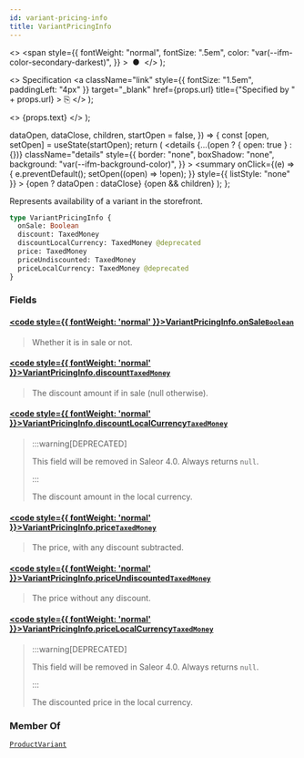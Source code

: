 ```yaml
---
id: variant-pricing-info
title: VariantPricingInfo
---
```


  <>
    <span
      style={{
        fontWeight: "normal",
        fontSize: ".5em",
        color: "var(--ifm-color-secondary-darkest)",
      }}
    >
      &nbsp;●&nbsp;
    </span>
  </>
);

  <>
    Specification
    <a
      className="link"
      style={{ fontSize: "1.5em", paddingLeft: "4px" }}
      target="\_blank"
      href={props.url}
      title={"Specified by " + props.url}
    >
      ⎘
    </a>
  </>
);

  <>
    <span className={props.class}>{props.text}</span>
  </>
);


  dataOpen,
  dataClose,
  children,
  startOpen = false,
}) => {
  const [open, setOpen] = useState(startOpen);
  return (
    <details
      {...(open ? { open: true } : {})}
      className="details"
      style={{
        border: "none",
        boxShadow: "none",
        background: "var(--ifm-background-color)",
      }}
    >
      <summary
        onClick={(e) => {
          e.preventDefault();
          setOpen((open) => !open);
        }}
        style={{ listStyle: "none" }}
      >
        {open ? dataOpen : dataClose}
      </summary>
      {open && children}
    </details>
  );
};

Represents availability of a variant in the storefront.

```graphql
type VariantPricingInfo {
  onSale: Boolean
  discount: TaxedMoney
  discountLocalCurrency: TaxedMoney @deprecated
  price: TaxedMoney
  priceUndiscounted: TaxedMoney
  priceLocalCurrency: TaxedMoney @deprecated
}
```

### Fields

#### [<code style={{ fontWeight: 'normal' }}>VariantPricingInfo.<b>onSale</b></code>](#)<Bullet />[`Boolean`](../../../api-storefront/miscellaneous/scalars/boolean) <Badge class="badge badge--secondary" text="scalar"/> <Badge class="badge badge--secondary" text="miscellaneous"/>

> Whether it is in sale or not.

#### [<code style={{ fontWeight: 'normal' }}>VariantPricingInfo.<b>discount</b></code>](#)<Bullet />[`TaxedMoney`](../../../api-storefront/miscellaneous/objects/taxed-money) <Badge class="badge badge--secondary" text="object"/> <Badge class="badge badge--secondary" text="miscellaneous"/>

> The discount amount if in sale (null otherwise).

#### [<code style={{ fontWeight: 'normal' }}>VariantPricingInfo.<b>discountLocalCurrency</b></code>](#)<Bullet />[`TaxedMoney`](../../../api-storefront/miscellaneous/objects/taxed-money) <Badge class="badge badge--deprecated badge--secondary" text="deprecated"/> <Badge class="badge badge--secondary" text="object"/> <Badge class="badge badge--secondary" text="miscellaneous"/>

> :::warning[DEPRECATED]
>
> This field will be removed in Saleor 4.0. Always returns `null`.
>
> :::
>
> The discount amount in the local currency.

#### [<code style={{ fontWeight: 'normal' }}>VariantPricingInfo.<b>price</b></code>](#)<Bullet />[`TaxedMoney`](../../../api-storefront/miscellaneous/objects/taxed-money) <Badge class="badge badge--secondary" text="object"/> <Badge class="badge badge--secondary" text="miscellaneous"/>

> The price, with any discount subtracted.

#### [<code style={{ fontWeight: 'normal' }}>VariantPricingInfo.<b>priceUndiscounted</b></code>](#)<Bullet />[`TaxedMoney`](../../../api-storefront/miscellaneous/objects/taxed-money) <Badge class="badge badge--secondary" text="object"/> <Badge class="badge badge--secondary" text="miscellaneous"/>

> The price without any discount.

#### [<code style={{ fontWeight: 'normal' }}>VariantPricingInfo.<b>priceLocalCurrency</b></code>](#)<Bullet />[`TaxedMoney`](../../../api-storefront/miscellaneous/objects/taxed-money) <Badge class="badge badge--deprecated badge--secondary" text="deprecated"/> <Badge class="badge badge--secondary" text="object"/> <Badge class="badge badge--secondary" text="miscellaneous"/>

> :::warning[DEPRECATED]
>
> This field will be removed in Saleor 4.0. Always returns `null`.
>
> :::
>
> The discounted price in the local currency.

### Member Of

[`ProductVariant`](../../../api-storefront/products/objects/product-variant) <Badge class="badge badge--secondary" text="object"/>
